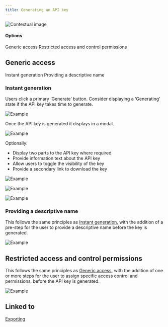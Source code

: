 ```yaml
---
title: Generating an API key
---
```


<Row>
  <Column colLg={10}>

![Contextual image](images/1.png)

  </Column>
</Row>

#### Options

<AnchorLinks>
  <AnchorLink>Generic access</AnchorLink>
  <AnchorLink>Restricted access and control permissions</AnchorLink>
</AnchorLinks>

## Generic access

<AnchorLinks small>
  <AnchorLink>Instant generation</AnchorLink>
  <AnchorLink>Providing a descriptive name</AnchorLink>
</AnchorLinks>

### Instant generation

Users click a primary ‘Generate’ button. Consider displaying a ‘Generating’ state if the API key takes time to generate.

<Row>
  <Column colLg={8}>

![Example](images/2.png)

  </Column>
</Row>

Once the API key is generated it displays in a modal.

<Row>
  <Column colLg={8}>

![Example](images/3.png)

  </Column>
</Row>

Optionally:
* Display two parts to the API key where required
* Provide information text about the API key
* Allow users to toggle the visibility of the key
* Provide a secondary link to download the key


<Row>
  <Column colLg={8}>

![Example](images/4.png)

  </Column>
</Row>
<Row>
  <Column colLg={8}>

![Example](images/5.png)

  </Column>
</Row>
<Row>
  <Column colLg={8}>

![Example](images/6.png)

  </Column>
</Row>

### Providing a descriptive name

This follows the same principles as [Instant generation](#instant-generation),
with the addition of a pre-step for the user to provide a descriptive name
before the key is generated.

<Row>
  <Column colLg={8}>

![Example](images/7.png)

  </Column>
</Row>

## Restricted access and control permissions

This follows the same principles as [Generic access](#generic-access),
with the addition of one or more steps for the user to assign specific access
control and permissions, before the API key is generated.

<Row>
  <Column colLg={8}>

![Example](images/8.png)

  </Column>
</Row>

## Linked to

[Exporting](../exporting)
